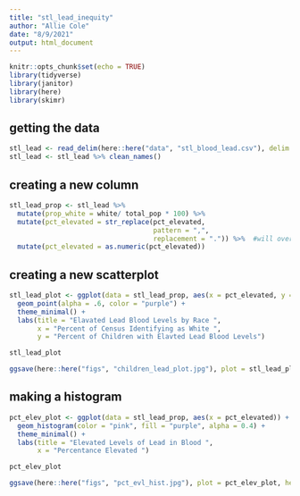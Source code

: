 ```yaml
---
title: "stl_lead_inequity"
author: "Allie Cole"
date: "8/9/2021"
output: html_document
---
```


```r
knitr::opts_chunk$set(echo = TRUE)
library(tidyverse)
library(janitor)
library(here)
library(skimr)
```

## getting the data 

```r
stl_lead <- read_delim(here::here("data", "stl_blood_lead.csv"), delim = ";")
stl_lead <- stl_lead %>% clean_names()
```

## creating a new column 

```r
stl_lead_prop <- stl_lead %>% 
  mutate(prop_white = white/ total_pop * 100) %>% 
  mutate(pct_elevated = str_replace(pct_elevated,
                                    pattern = ",", 
                                    replacement = ".")) %>%  #will overwrite it
  mutate(pct_elevated = as.numeric(pct_elevated))
```

## creating a new scatterplot 

```r
stl_lead_plot <- ggplot(data = stl_lead_prop, aes(x = pct_elevated, y = prop_white)) +
  geom_point(alpha = .6, color = "purple") +
  theme_minimal() +
  labs(title = "Elavated Lead Blood Levels by Race ",
       x = "Percent of Census Identifying as White ",
       y = "Percent of Children with Elavted Lead Blood Levels")

stl_lead_plot

ggsave(here::here("figs", "children_lead_plot.jpg"), plot = stl_lead_plot)
```

## making a histogram 

```r
pct_elev_plot <- ggplot(data = stl_lead_prop, aes(x = pct_elevated)) +
  geom_histogram(color = "pink", fill = "purple", alpha = 0.4) +
  theme_minimal() +
  labs(title = "Elevated Levels of Lead in Blood ",
       x = "Percentance Elevated ")

pct_elev_plot

ggsave(here::here("figs", "pct_evl_hist.jpg"), plot = pct_elev_plot, height = 7, width = 7)
```











